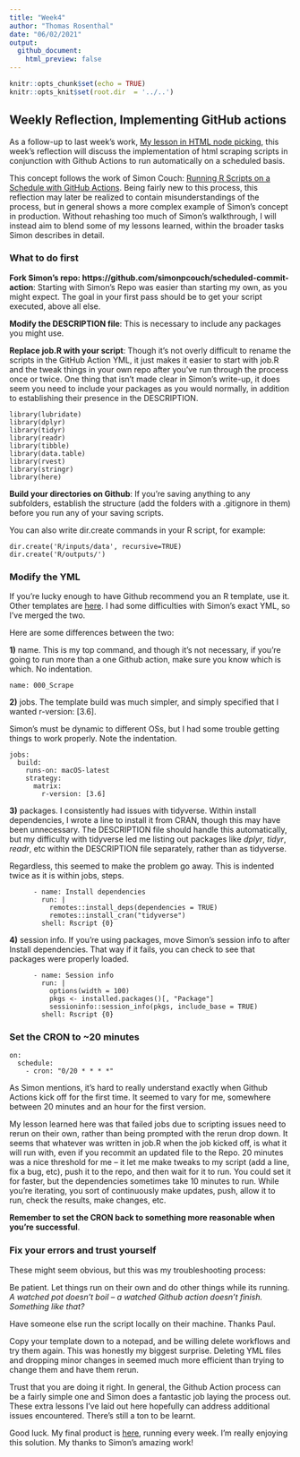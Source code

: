 ```yaml
---
title: "Week4"
author: "Thomas Rosenthal"
date: "06/02/2021"
output:
  github_document:
    html_preview: false
---
```


```r
knitr::opts_chunk$set(echo = TRUE)
knitr::opts_knit$set(root.dir  = '../..')
```

## Weekly Reflection, Implementing GitHub actions

As a follow-up to last week's work, [My lesson in HTML node picking](https://github.com/mrpotatocode/COFEE_COFFEE_COFFEE/tree/main/journal/Week3), this week's reflection will discuss the implementation of html scraping scripts in conjunction with Github Actions to run automatically on a scheduled basis.

This concept follows the work of Simon Couch: [Running R Scripts on a Schedule with GitHub Actions](https://blog.simonpcouch.com/blog/r-github-actions-commit/). Being fairly new to this process, this reflection may later be realized to contain misunderstandings of the process, but in general shows a more complex example of Simon's concept in production. Without rehashing too much of Simon's walkthrough, I will instead aim to blend some of my lessons learned, within the broader tasks Simon describes in detail.

### What to do first

**Fork Simon's repo: https://github.com/simonpcouch/scheduled-commit-action**: Starting with Simon's Repo was easier than starting my own, as you might expect. The goal in your first pass should be to get your script executed, above all else.

**Modify the DESCRIPTION file**: This is necessary to include any packages you might use.

**Replace job.R with your script**: Though it's not overly difficult to rename the scripts in the GitHub Action YML, it just makes it easier to start with job.R and the tweak things in your own repo after you've run through the process once or twice. One thing that isn't made clear in Simon's write-up, it does seem you need to include your packages as you would normally, in addition to establishing their presence in the DESCRIPTION.

```
library(lubridate)
library(dplyr)
library(tidyr)
library(readr)
library(tibble)
library(data.table)
library(rvest)
library(stringr)
library(here)
```

**Build your directories on Github**: If you're saving anything to any subfolders, establish the structure (add the folders with a .gitignore in them) before you run any of your saving scripts.

You can also write dir.create commands in your R script, for example:

```
dir.create('R/inputs/data', recursive=TRUE)
dir.create('R/outputs/')
```

### Modify the YML

If you're lucky enough to have Github recommend you an R template, use it. Other templates are [here](https://github.com/r-lib/actions/tree/master/examples#readme). I had some difficulties with Simon's exact YML, so I've merged the two.

Here are some differences between the two:

**1)** name. This is my top command, and though it's not necessary, if you're going to run more than a one Github action, make sure you know which is which. No indentation.

```
name: 000_Scrape
```

**2)** jobs. The template build was much simpler, and simply specified that I wanted r-version: [3.6]. 

Simon's must be dynamic to different OSs, but I had some trouble getting things to work properly. Note the indentation.

```
jobs:
  build:
    runs-on: macOS-latest
    strategy:
      matrix:
        r-version: [3.6]
```

**3)** packages. I consistently had issues with tidyverse. Within install dependencies, I wrote a line to install it from CRAN, though this may have been unnecessary. The DESCRIPTION file should handle this automatically, but my difficulty with tidyverse led me listing out packages like *dplyr*, *tidyr*, *readr*, etc within the DESCRIPTION file separately, rather than as tidyverse. 

Regardless, this seemed to make the problem go away. This is indented twice as it is within jobs, steps.

```
      - name: Install dependencies
        run: |
          remotes::install_deps(dependencies = TRUE)
          remotes::install_cran("tidyverse")
        shell: Rscript {0}
```

**4)** session info. If you're using packages, move Simon's session info to after Install dependencies. That way if it fails, you can check to see that packages were properly loaded.

```
      - name: Session info
        run: |
          options(width = 100)
          pkgs <- installed.packages()[, "Package"]
          sessioninfo::session_info(pkgs, include_base = TRUE)
        shell: Rscript {0}
```

### Set the CRON to ~20 minutes

```
on:
  schedule:
    - cron: "0/20 * * * *"
```

As Simon mentions, it's hard to really understand exactly when Github Actions kick off for the first time. It seemed to vary for me, somewhere between 20 minutes and an hour for the first version.

My lesson learned here was that failed jobs due to scripting issues need to rerun on their own, rather than being prompted with the rerun drop down. It seems that whatever was written in job.R when the job kicked off, is what it will run with, even if you recommit an updated file to the Repo. 20 minutes was a nice threshold for me -- it let me make tweaks to my script (add a line, fix a bug, etc), push it to the repo, and then wait for it to run. You could set it for faster, but the dependencies sometimes take 10 minutes to run. While you're iterating, you sort of continuously make updates, push, allow it to run, check the results, make changes, etc.

**Remember to set the CRON back to something more reasonable when you're successful**.

### Fix your errors and trust yourself

These might seem obvious, but this was my troubleshooting process:

Be patient. Let things run on their own and do other things while its running. *A watched pot doesn't boil -- a watched Github action doesn't finish. Something like that?* 

Have someone else run the script locally on their machine. Thanks Paul.

Copy your template down to a notepad, and be willing delete workflows and try them again. This was honestly my biggest surprise. Deleting YML files and dropping minor changes in seemed much more efficient than trying to change them and have them rerun. 

Trust that you are doing it right. In general, the Github Action process can be a fairly simple one and Simon does a fantastic job laying the process out. These extra lessons I've laid out here hopefully can address additional issues encountered. There's still a ton to be learnt.

Good luck. My final product is [here](https://github.com/mrpotatocode/Automatic_Drip), running every week. I'm really enjoying this solution. My thanks to Simon's amazing work!





